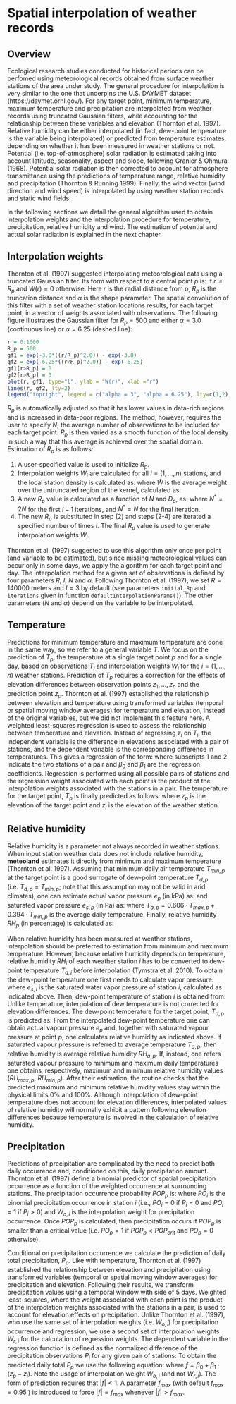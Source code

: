 # Spatial interpolation of weather records {#spatialinterpolation}

## Overview

Ecological research studies conducted for historical periods can be perfomed using meteorological records obtained from surface weather stations of the area under study. The general procedure for interpolation is very similar to the one that underpins the U.S. DAYMET dataset (https://daymet.ornl.gov/). For any target point, minimum temperature, maximum temperature and precipitation are interpolated from weather records using truncated Gaussian filters, while accounting for the relationship between these variables and elevation (Thornton et al. 1997). Relative humidity can be either interpolated (in fact, dew-point temperature is the variable being interpolated) or predicted from temperature estimates, depending on whether it has been measured in weather stations or not. Potential (i.e. top-of-atmosphere) solar radiation is estimated taking into account latitude, seasonality, aspect and slope, following Granier & Ohmura (1968). Potential solar radiation is then corrected to account for atmosphere transmittance using the predictions of temperature range, relative humidity and precipitation (Thornton & Running 1999). Finally, the wind vector (wind direction and wind speed) is interpolated by using weather station records and static wind fields. 

In the following sections we detail the general algorithm used to obtain interpolation weights and the interpolation procedure for temperature, precipitation, relative humidity and wind. The estimation of potential and actual solar radiation is explained in the next chapter.


## Interpolation weights

Thornton et al. (1997) suggested interpolating meteorological data using a truncated Gaussian filter. Its form with respect to a central point $p$ is:
\begin{equation}
W(r) = e^{-\alpha \cdot (r/R_p)^2} - e^{-\alpha}
\end{equation}
if $r \leq R_p$ and $W(r) = 0$ otherwise. Here $r$ is the radial distance from $p$, $R_p$ is the truncation distance and $\alpha$ is the shape parameter. The spatial convolution of this filter with a set of weather station locations results, for each target point, in a vector of weights associated with observations. The following figure illustrates the Gaussian filter for $R_p = 500$ and either $\alpha = 3.0$ (continuous line) or $\alpha = 6.25$ (dashed line):

```r
r = 0:1000
R_p = 500
gf1 = exp(-3.0*((r/R_p)^2.0)) - exp(-3.0)
gf2 = exp(-6.25*((r/R_p)^2.0)) - exp(-6.25)
gf1[r>R_p] = 0
gf2[r>R_p] = 0
plot(r, gf1, type="l", ylab = "W(r)", xlab ="r")
lines(r, gf2, lty=2)
legend("topright", legend = c("alpha = 3", "alpha = 6.25"), lty=c(1,2), bty="n")
```

$R_p$ is automatically adjusted so that it has lower values in data-rich regions and is increased in data-poor regions. The method, however, requires the user to specify $N$, the average number of observations to be included for each target point. $R_p$ is then varied as a smooth function of the local density in such a way that this average is achieved over the spatial domain. Estimation of $R_p$ is as follows:

1. A user-specified value is used to initialize $R_p$.
2. Interpolation weights $W_i$ are calculated for all $i = (1, ..., n)$ stations, and the local station density is calculated as:
\begin{equation}
D_p = \frac{\sum_{i=1}^{n}{(W_i/\hat{W})}}{\pi \cdot R_p^2}
\end{equation}
where $\hat{W}$ is the average weight over the untruncated region of the kernel, calculated as:
\begin{equation}
\hat{W} = \left( \frac{1 - e^{-\alpha}}{\alpha}\right)- e^{-\alpha}
\end{equation}
3. A new $R_p$ value is calculated as a function of $N$ and $D_p$, as:
\begin{equation}
R_p = \sqrt{\frac{N^*}{D_p \cdot \pi}}
\end{equation}
where $N^* = 2N$ for the first $I - 1$ iterations, and $N^* = N$ for the final iteration.
4. The new $R_p$ is substituted in step (2) and steps (2-4) are iterated a specified number of times $I$. The final $R_p$ value is used to generate interpolation weights $W_i$.

Thornton et al. (1997) suggested to use this algorithm only once per point (and variable to be estimated), but since missing meteorological values can occur only in some days, we apply the algorithm for each target point and day. The interpolation method for a given set of observations is defined by four parameters $R$, $I$, $N$ and $\alpha$. Following Thornton et al. (1997), we set $R = 140000$ meters and $I = 3$ by default (see parameters `initial_Rp` and `iterations` given in function `defaultInterpolationParams()`). The other parameters ($N$ and $\alpha$) depend on the variable to be interpolated.


## Temperature

Predictions for minimum temperature and maximum temperature are done in the same way, so we refer to a general variable $T$. We focus on the prediction of $T_p$, the temperature at a single target point $p$ and for a single day, based on observations $T_i$ and interpolation weights $W_i$ for the $i = (1, ..., n)$ weather stations. Prediction of $T_p$ requires a correction for the effects of elevation differences between observation points $z_1, ..., z_n$ and the prediction point $z_p$. Thornton et al. (1997) established the relationship between elevation and temperature using transformed variables (temporal or spatial moving window averages) for temperature and elevation, instead of the original variables, but we did not implement this feature here. A weighted least-squares regression is used to assess the relationship between temperature and elevation. Instead of regressing $z_i$ on $T_i$, the independent variable is the difference in elevations associated with a pair of stations, and the dependent variable is the corresponding difference in temperatures. This gives a regression of the form:
\begin{equation}
(T_1 - T_2) = \beta_0 + \beta_1 \cdot (z_1 - z_2)
\end{equation}
where subscripts $1$ and $2$ indicate the two stations of a pair and $\beta_0$ and $\beta_1$ are the regression coefficients. Regression is performed using all possible pairs of stations and the regression weight associated with each point is the product of the interpolation weights associated with the stations in a pair. The temperature for the target point, $T_p$ is finally predicted as follows:
\begin{equation}
T_{p} = \frac{\sum_{i=1}^{n}{W_i\cdot (T_i + \beta_0 + \beta_1 \cdot(z_p - z_i))}}{\sum_{i=1}^{n}{W_i}}
\end{equation}
where $z_p$ is the elevation of the target point and $z_i$ is the elevation of the weather station.


## Relative humidity

Relative humidity is a parameter not always recorded in weather stations. When input station weather data does not include relative humidity, **meteoland** estimates it directly from minimum and maximum temperature (Thornton et al. 1997). Assuming that minimum daily air temperature $T_{min,p}$ at the target point is a good surrogate of dew-point temperature $T_{d,p}$ (i.e. $T_{d,p} = T_{min,p}$; note that this assumption may not be valid in arid climates), one can estimate actual vapor pressure $e_{p}$ (in kPa) as:
\begin{equation}
e_{p} = 0.61078 \cdot e^{\left(\frac{17.269\cdot T_{d,p}}{237.3+T_{d,p}}\right)}
\end{equation}
and saturated vapor pressure $e_{s,p}$ (in Pa) as:
\begin{equation}
e_{s,p} = 0.61078 \cdot e^{\left(\frac{17.269\cdot T_{a,p}}{237.3+T_{a,p}}\right)}
\end{equation}
where $T_{a,p} = 0.606 \cdot T_{max,p} + 0.394 \cdot T_{min,p}$ is the average daily temperature. Finally, relative humidity $RH_p$ (in percentage) is calculated as:
\begin{equation}
RH_p = 100 \cdot \frac{e_{p}}{e_{s,p}}
\end{equation}

When relative humidity has been measured at weather stations, interpolation should be preferred to estimation from minimum and maximum temperature. However, because relative humidity depends on temperature, relative humidity $RH_i$ of each weather station $i$ has to be converted to dew-point temperature $T_{d,i}$ before interpolation (Tymstra et al. 2010). To obtain the dew-point temperature one first needs to calculate vapor pressure:
\begin{equation}
e_i = e_{s,i} \cdot (RH_i / 100)
\end{equation}
where $e_{s,i}$ is the saturated water vapor pressure of station $i$, calculated as indicated above. Then, dew-point temperature of station $i$ is obtained from:
\begin{equation}
T_{d,i} = \frac{237.3\cdot \ln(e_i/0.61078)}{17.269 - \ln(e_i/0.61078)}
\end{equation}
Unlike temperature, interpolation of dew temperature is not corrected for elevation differences. The dew-point temperature for the target point, $T_{d,p}$ is predicted as:
\begin{equation}
T_{d,p} = \frac{\sum_{i=1}^{n}{W_i\cdot T_{d,i}}}{\sum_{i=1}^{n}{W_i}}
\end{equation}
From the interpolated dew-point temperature one can obtain actual vapour pressure $e_{p}$ and, together with saturated vapour pressure at point $p$, one calculates relative humidity as indicated above. If saturated vapour pressure is referred to average temperature $T_{a,p}$, then relative humidity is average relative humidity $RH_{a,p}$. If, instead, one refers saturated vapour pressure to minimum and maximum daily temperatures one obtains, respectively, maximum and minimum relative humidity values ($RH_{max,p}$, $RH_{min,p}$). After their estimation, the routine checks that the predicted maximum and minimum relative humidity values stay within the physical limits 0% and 100%. Although interpolation of dew-point temperature does not account for elevation differences, interpolated values of relative humidity will normally exhibit a pattern following elevation differences because temperature is involved in the calculation of relative humidity.


## Precipitation

Predictions of precipitation are complicated by the need to predict both daily occurrence and, conditioned on this, daily precipitation amount. Thornton et al. (1997) define a binomial predictor of spatial precipitation occurrence as a function of the weighted occurrence at surrounding stations. The precipitation occurrence probability $POP_p$ is:
\begin{equation}
POP_p = \frac{\sum_{i=1}^{n}{W_{o,i}\cdot PO_i}}{\sum_{i=1}^{n}{W_{o,i}}}
\end{equation}
where $PO_i$ is the binomial precipitation occurrence in station $i$ (i.e., $PO_i = 0$ if $P_i = 0$ and $PO_i = 1$ if $P_i > 0$) and $W_{o,i}$ is the interpolation weight for precipitation occurrence. Once $POP_p$ is calculated, then precipitation occurs if $POP_p$ is smaller than a critical value (i.e. $PO_p = 1$ if $POP_p < POP_{crit}$ and $PO_p = 0$ otherwise). 

Conditional on precipitation occurrence we calculate the prediction of daily total precipitation, $P_p$. Like with temperature, Thornton et al. (1997) established the relationship between elevation and precipitation using transformed variables (temporal or spatial moving window averages) for precipitation and elevation. Following their results, we transform precipitation values using a temporal window with side of 5 days. Weighted least-squares, where the weight associated with each point is the product of the interpolation weights associated with the stations in a pair, is used to account for elevation effects on precipitation. Unlike Thornton et al. (1997), who use the same set of interpolation weights (i.e. $W_{o,i}$) for precipitation occurrence and regression, we use a second set of interpolation weights $W_{r,i}$ for the calculation of regression weights. The dependent variable in the regression function is defined as the normalized difference of the precipitation observations $P_i$ for any given pair of stations:
\begin{equation}
\left(\frac{P_1 - P_2}{P_1 + P_2}\right) = \beta_0 + \beta_1 \cdot (z_1 - z_2)
\end{equation}
To obtain the predicted daily total $P_p$ we use the following equation:
\begin{equation}
P_p = \frac{\sum_{i=1}^{n}{W_{o,i}\cdot P_i \cdot PO_i \cdot \left(\frac{1 + f}{1 - f} \right)}}{\sum_{i=1}^{n}{W_{o,i} \cdot PO_i}}
\end{equation}
where $f = \beta_0 + \beta_1 \cdot (z_p - z_i)$. Note the usage of interpolation weight $W_{o,i}$ (and not $W_{r,i}$). The form of prediction requires that $\lvert f \rvert < 1$. A parameter $f_{max}$ (with default $f_{max} = 0.95$ ) is introduced to force $\lvert f \rvert  = f_{max}$ whenever $\lvert f \rvert  > f_{max}$.


